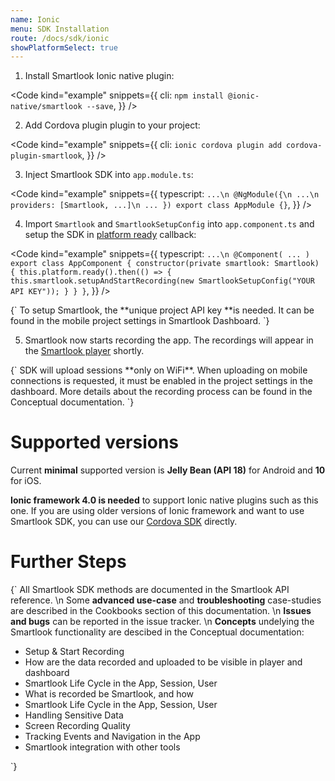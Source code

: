```yaml
---
name: Ionic
menu: SDK Installation
route: /docs/sdk/ionic
showPlatformSelect: true
---
```


<Title>Ionic SDK Installation</Title>

1. Install Smartlook Ionic native plugin:

<Code
  kind="example"
  snippets={{
    cli: `
npm install @ionic-native/smartlook --save
`,
  }}
/>

2. Add Cordova plugin plugin to your project:

<Code
  kind="example"
  snippets={{
    cli: `
ionic cordova plugin add cordova-plugin-smartlook
`,
  }}
/>

3. Inject Smartlook SDK into `app.module.ts`:

<Code
  kind="example"
  snippets={{
      typescript: `
...\n
@NgModule({\n
    ...\n
    providers: [Smartlook, ...]\n
    ...
})
export class AppModule {}
      `,
  }}
/>

4. Import `Smartlook` and `SmartlookSetupConfig` into `app.component.ts` and setup the SDK in [platform ready](https://ionicframework.com/docs/v3/api/platform/Platform/#ready) callback:

<Code
  kind="example"
  snippets={{
      typescript: `
...\n
@Component( ... )
export class AppComponent {
    constructor(private smartlook: Smartlook) {
        this.platform.ready().then(() => {
            this.smartlook.setupAndStartRecording(new SmartlookSetupConfig("YOUR API KEY"));
        }
    }
}
      `,
  }}
/>

<TextBlock kind="important">
{`
To setup Smartlook, the **unique project API key **is needed. It can be found in the mobile project settings in <Link to="https://app.smartlook.com/settings/projects">Smartlook Dashboard</Link>.
`}
</TextBlock>

5. Smartlook now starts recording the app. The recordings will appear in the [Smartlook player](https://app.smartlook.com/) shortly.

<TextBlock kind="important">
{`
SDK will upload sessions **only on WiFi**. When uploading on mobile connections is requested, it must be enabled in the project settings in the dashboard. More details about the recording process can be found in the <Link to="/docs/sdk/conceptual/when-the-recordings-appear-in-dashboard">Conceptual documentation</Link>.
`}
</TextBlock>

# Supported versions
Current **minimal** supported version is **Jelly Bean (API 18)** for Android and **10** for iOS.

**Ionic framework 4.0 is needed** to support Ionic native plugins such as this one.
If you are using older versions of Ionic framework and want to use Smartlook SDK, you can use our [Cordova SDK](/sdk-installation/cordova) directly.

# Further Steps
<TextBlock>{`
All Smartlook SDK methods are documented in the <Link to="/docs/sdk/api-reference" platform="ionic">Smartlook API reference</Link>.
\n
Some **advanced use-case** and **troubleshooting** case-studies are described in the Cookbooks section of this documentation.
\n
**Issues and bugs** can be reported in the <Link to="https://github.com/smartlook/smartlook-mobile-issue-tracker">issue tracker</Link>.
\n
**Concepts** undelying the Smartlook functionality are descibed in the Conceptual documentation:
* <Link to="/docs/sdk/conceptual/setup-and-start-recording" platform="ionic">Setup & Start Recording</Link>
* <Link to="/docs/sdk/conceptual/when-the-recordings-appear-in-dashboard" platform="ionic">How are the data recorded and uploaded to be visible in player and dashboard</Link>
* <Link to="/docs/sdk/conceptual/life-cycle-session-user" platform="ionic">Smartlook Life Cycle in the App, Session, User</Link>
* <Link to="/docs/sdk/conceptual/what-and-how-is-recorded" platform="ionic">What is recorded be Smartlook, and how</Link>
* <Link to="/docs/sdk/conceptual/life-cycle-session-user" platform="ionic">Smartlook Life Cycle in the App, Session, User</Link>
* <Link to="/docs/sdk/conceptual/handling-sensitive-data" platform="ionic">Handling Sensitive Data</Link>
* <Link to="/docs/sdk/conceptual/screen-recording-quality" platform="ionic">Screen Recording Quality</Link>
* Tracking <Link to="/docs/sdk/conceptual/event-tracking" platform="ionic">Events</Link> and <Link to="/docs/sdk/conceptual/recording-navigation" platform="ionic">Navigation</Link> in the App
* <Link to="/docs/sdk/conceptual/integrating-with-other-tools" platform="ionic">Smartlook integration with other tools</Link>
`}</TextBlock>

